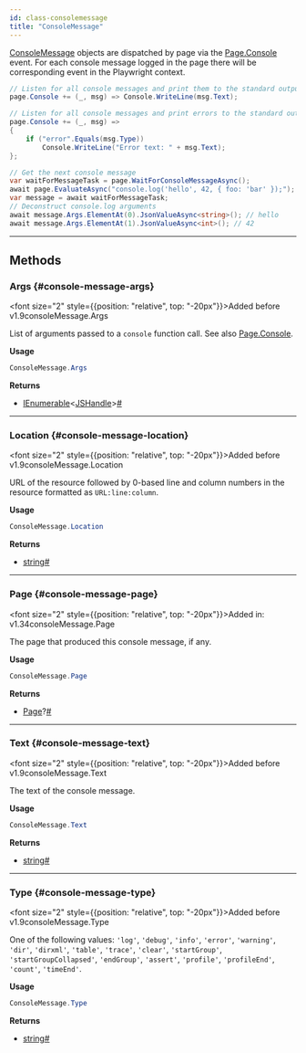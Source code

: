 ```yaml
---
id: class-consolemessage
title: "ConsoleMessage"
---
```



[ConsoleMessage] objects are dispatched by page via the [Page.Console](/api/class-page.mdx#page-event-console) event. For each console message logged in the page there will be corresponding event in the Playwright context.

```csharp
// Listen for all console messages and print them to the standard output.
page.Console += (_, msg) => Console.WriteLine(msg.Text);

// Listen for all console messages and print errors to the standard output.
page.Console += (_, msg) =>
{
    if ("error".Equals(msg.Type))
        Console.WriteLine("Error text: " + msg.Text);
};

// Get the next console message
var waitForMessageTask = page.WaitForConsoleMessageAsync();
await page.EvaluateAsync("console.log('hello', 42, { foo: 'bar' });");
var message = await waitForMessageTask;
// Deconstruct console.log arguments
await message.Args.ElementAt(0).JsonValueAsync<string>(); // hello
await message.Args.ElementAt(1).JsonValueAsync<int>(); // 42
```


---

## Methods

### Args {#console-message-args}

<font size="2" style={{position: "relative", top: "-20px"}}>Added before v1.9</font><x-search>consoleMessage.Args</x-search>

List of arguments passed to a `console` function call. See also [Page.Console](/api/class-page.mdx#page-event-console).

**Usage**

```csharp
ConsoleMessage.Args
```

**Returns**
- [IEnumerable]&lt;[JSHandle]&gt;<a aria-hidden="true" tabIndex="-1" class="list-anchor-link" id="console-message-args-return"/><a href="#console-message-args-return" class="list-anchor">#</a>

---

### Location {#console-message-location}

<font size="2" style={{position: "relative", top: "-20px"}}>Added before v1.9</font><x-search>consoleMessage.Location</x-search>

URL of the resource followed by 0-based line and column numbers in the resource formatted as `URL:line:column`.

**Usage**

```csharp
ConsoleMessage.Location
```

**Returns**
- [string]<a aria-hidden="true" tabIndex="-1" class="list-anchor-link" id="console-message-location-return"/><a href="#console-message-location-return" class="list-anchor">#</a>

---

### Page {#console-message-page}

<font size="2" style={{position: "relative", top: "-20px"}}>Added in: v1.34</font><x-search>consoleMessage.Page</x-search>

The page that produced this console message, if any.

**Usage**

```csharp
ConsoleMessage.Page
```

**Returns**
- [Page]?<a aria-hidden="true" tabIndex="-1" class="list-anchor-link" id="console-message-page-return"/><a href="#console-message-page-return" class="list-anchor">#</a>

---

### Text {#console-message-text}

<font size="2" style={{position: "relative", top: "-20px"}}>Added before v1.9</font><x-search>consoleMessage.Text</x-search>

The text of the console message.

**Usage**

```csharp
ConsoleMessage.Text
```

**Returns**
- [string]<a aria-hidden="true" tabIndex="-1" class="list-anchor-link" id="console-message-text-return"/><a href="#console-message-text-return" class="list-anchor">#</a>

---

### Type {#console-message-type}

<font size="2" style={{position: "relative", top: "-20px"}}>Added before v1.9</font><x-search>consoleMessage.Type</x-search>

One of the following values: `'log'`, `'debug'`, `'info'`, `'error'`, `'warning'`, `'dir'`, `'dirxml'`, `'table'`, `'trace'`, `'clear'`, `'startGroup'`, `'startGroupCollapsed'`, `'endGroup'`, `'assert'`, `'profile'`, `'profileEnd'`, `'count'`, `'timeEnd'`.

**Usage**

```csharp
ConsoleMessage.Type
```

**Returns**
- [string]<a aria-hidden="true" tabIndex="-1" class="list-anchor-link" id="console-message-type-return"/><a href="#console-message-type-return" class="list-anchor">#</a>


[Accessibility]: /api/class-accessibility.mdx "Accessibility"
[APIRequest]: /api/class-apirequest.mdx "APIRequest"
[APIRequestContext]: /api/class-apirequestcontext.mdx "APIRequestContext"
[APIResponse]: /api/class-apiresponse.mdx "APIResponse"
[APIResponseAssertions]: /api/class-apiresponseassertions.mdx "APIResponseAssertions"
[Browser]: /api/class-browser.mdx "Browser"
[BrowserContext]: /api/class-browsercontext.mdx "BrowserContext"
[BrowserType]: /api/class-browsertype.mdx "BrowserType"
[CDPSession]: /api/class-cdpsession.mdx "CDPSession"
[CDPSessionEvent]: /api/class-cdpsessionevent.mdx "CDPSessionEvent"
[Clock]: /api/class-clock.mdx "Clock"
[ConsoleMessage]: /api/class-consolemessage.mdx "ConsoleMessage"
[Dialog]: /api/class-dialog.mdx "Dialog"
[Download]: /api/class-download.mdx "Download"
[ElementHandle]: /api/class-elementhandle.mdx "ElementHandle"
[FileChooser]: /api/class-filechooser.mdx "FileChooser"
[FormData]: /api/class-formdata.mdx "FormData"
[Frame]: /api/class-frame.mdx "Frame"
[FrameLocator]: /api/class-framelocator.mdx "FrameLocator"
[JSHandle]: /api/class-jshandle.mdx "JSHandle"
[Keyboard]: /api/class-keyboard.mdx "Keyboard"
[Locator]: /api/class-locator.mdx "Locator"
[LocatorAssertions]: /api/class-locatorassertions.mdx "LocatorAssertions"
[Mouse]: /api/class-mouse.mdx "Mouse"
[Page]: /api/class-page.mdx "Page"
[PageAssertions]: /api/class-pageassertions.mdx "PageAssertions"
[Playwright]: /api/class-playwright.mdx "Playwright"
[PlaywrightAssertions]: /api/class-playwrightassertions.mdx "PlaywrightAssertions"
[Request]: /api/class-request.mdx "Request"
[Response]: /api/class-response.mdx "Response"
[Route]: /api/class-route.mdx "Route"
[Selectors]: /api/class-selectors.mdx "Selectors"
[TimeoutError]: /api/class-timeouterror.mdx "TimeoutError"
[Touchscreen]: /api/class-touchscreen.mdx "Touchscreen"
[Tracing]: /api/class-tracing.mdx "Tracing"
[Video]: /api/class-video.mdx "Video"
[WebError]: /api/class-weberror.mdx "WebError"
[WebSocket]: /api/class-websocket.mdx "WebSocket"
[WebSocketFrame]: /api/class-websocketframe.mdx "WebSocketFrame"
[WebSocketRoute]: /api/class-websocketroute.mdx "WebSocketRoute"
[Worker]: /api/class-worker.mdx "Worker"
[Element]: https://developer.mozilla.org/en-US/docs/Web/API/element "Element"
[EvaluationArgument]: /evaluating.mdx#evaluation-argument "EvaluationArgument"
[Promise]: https://developer.mozilla.org/en-US/docs/Web/JavaScript/Reference/Global_Objects/Promise "Promise"
[iterator]: https://developer.mozilla.org/en-US/docs/Web/JavaScript/Reference/Iteration_protocols "Iterator"
[origin]: https://developer.mozilla.org/en-US/docs/Glossary/Origin "Origin"
[selector]: https://developer.mozilla.org/en-US/docs/Web/CSS/CSS_Selectors "selector"
[Serializable]: https://developer.mozilla.org/en-US/docs/Web/JavaScript/Reference/Global_Objects/JSON/stringify#Description "Serializable"
[UIEvent.detail]: https://developer.mozilla.org/en-US/docs/Web/API/UIEvent/detail "UIEvent.detail"
[UnixTime]: https://en.wikipedia.org/wiki/Unix_time "Unix Time"
[xpath]: https://developer.mozilla.org/en-US/docs/Web/XPath "xpath"

[bool]: https://docs.microsoft.com/en-us/dotnet/api/system.boolean "bool"
[Date]: https://learn.microsoft.com/en-us/dotnet/api/system.datetime "DateTime"
[double]: https://docs.microsoft.com/en-us/dotnet/api/system.double "double"
[byte]: https://docs.microsoft.com/en-us/dotnet/api/system.byte "byte"
[int]: https://docs.microsoft.com/en-us/dotnet/api/system.int32 "int"
[long]: https://docs.microsoft.com/en-us/dotnet/api/system.int64 "long"
[void]: https://docs.microsoft.com/en-us/dotnet/csharp/language-reference/builtin-types/void "void"
[string]: https://docs.microsoft.com/en-us/dotnet/api/system.string "string"
[URL]: https://nodejs.org/api/url.html "URL"
[Regex]: https://docs.microsoft.com/en-us/dotnet/api/system.text.regularexpressions.regex "Regex"

[Action]: https://docs.microsoft.com/en-us/dotnet/api/system.action-1 "Action"
[Func]: https://docs.microsoft.com/en-us/dotnet/api/system.func-2 "Func"
[IEnumerable]: https://docs.microsoft.com/en-us/dotnet/api/system.collections.ienumerable "IEnumerable"
[IDictionary]: https://docs.microsoft.com/en-us/dotnet/api/system.collections.idictionary "IDictionary"
[Task]: https://docs.microsoft.com/en-us/dotnet/api/system.threading.tasks.task?view=net-5.0 "Task"
[IReadOnlyDictionary]: https://docs.microsoft.com/en-us/dotnet/api/system.collections.generic.ireadonlydictionary-2 "IReadOnlyDictionary"
[JsonElement]: https://docs.microsoft.com/en-us/dotnet/api/system.text.json.jsonelement "JsonElement"

[all available image tags]: https://mcr.microsoft.com/en-us/product/playwright/dotnet/about "all available image tags"
[Microsoft Artifact Registry]: https://mcr.microsoft.com/en-us/product/playwright/dotnet/about "Microsoft Artifact Registry"
[Dockerfile.jammy]: https://github.com/microsoft/playwright-dotnet/blob/main/utils/docker/Dockerfile.jammy "Dockerfile.jammy"
